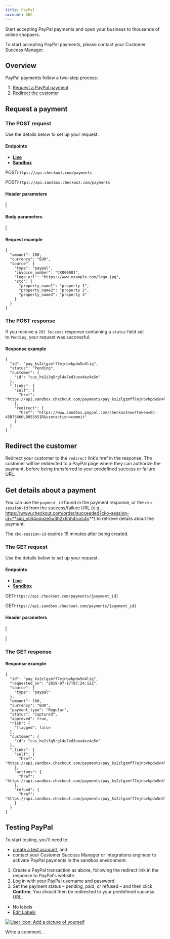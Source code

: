 ```yaml
---
title: PayPal
account: ABC
---
```



Start accepting PayPal payments and open your business to thousands of online shoppers.

To start accepting PayPal payments, please contact your Customer Success Manager.

Overview
--------

PayPal payments follow a two-step process:

1.  [Request a PayPal payment](#PayPal-requestapayment)
2.  [Redirect the customer](#PayPal-redirectthecustomer)

Request a payment 
------------------

### The POST request

Use the details below to set up your request.

#### Endpoints

*   [**Live**](#tabs-de9434bc-31cc-4778-85db-27bf97198442-1)
*   [**Sandbox**](#tabs-de9434bc-31cc-4778-85db-27bf97198442-2)

POST`https://api.checkout.com/payments`

POST`https://api.sandbox.checkout.com/payments`

#### Header parameters

|

#### Body parameters

|

#### Request example

    {
      "amount": 100,
      "currency": "EUR",
      "source": {
        "type": "paypal",
        "invoice_number": "CKO00001",
        "logo_url": "https://www.example.com/logo.jpg",
        "stc": {
          "property_name1": "property 1",
          "property_name2": "property 2",
          "property_name3": "property 3"
        }
      }
    }

### The POST response

If you receive a `202 Success` response containing a `status` field set to `Pending`, your request was successful.

#### Response example

    {
      "id": "pay_ks2zlgzmff7ejnbvkpdw5n4liq",
      "status": "Pending",
      "customer": {
        "id": "cus_ho2i3q5rgl4e7ed3uox4ez4a5m"
      },
      "_links": {
        "self": {
          "href": "https://api.sandbox.checkout.com/payments/pay_ks2zlgzmff7ejnbvkpdw5n4liq"
        },
        "redirect": {
          "href": "https://www.sandbox.paypal.com/checkoutnow?token=EC-45B75666L8055651R&useraction=commit"
        }
      }
    }

Redirect the customer 
----------------------

Redirect your customer to the `redirect` link’s href in the response. The customer will be redirected to a PayPal page where they can authorize the payment, before being transferred to your predefined success or failure URL.

Get details about a payment
---------------------------

You can use the `payment_id` found in the payment response, or the `cko-session-id` from the success/failure URL (e.g., https://www.checkout.com/order/succeeded?cko-session-id=**sid\_vii64oquze5u3h2x6hh4rurc4y**) to retrieve details about the payment.

The `cko-session-id` expires 15 minutes after being created.

### The GET request

Use the details below to set up your request.

#### Endpoints

*   [**Live**](#tabs-5e655b2c-d3dd-45df-ab4b-55635b76aa7b-1)
*   [**Sandbox**](#tabs-5e655b2c-d3dd-45df-ab4b-55635b76aa7b-2)

GET`https://api.checkout.com/payments/{payment_id}`

GET`https://api.sandbox.checkout.com/payments/{payment_id}`

#### Header parameters

|

|

### The GET response

#### Response example

    {
      "id": "pay_ks2zlgzmff7ejnbvkpdw5n4liq",
      "requested_on": "2019-07-17T07:24:12Z",
      "source": {
        "type": "paypal"
      },
      "amount": 100,
      "currency": "EUR",
      "payment_type": "Regular",
      "status": "Captured",
      "approved": true,
      "risk": {
        "flagged": false
      },
      "customer": {
        "id": "cus_ho2i3q5rgl4e7ed3uox4ez4a5m"
      },
      "_links": {
        "self": {
          "href": "https://api.sandbox.checkout.com/payments/pay_ks2zlgzmff7ejnbvkpdw5n4liq"
        },
        "actions": {
          "href": "https://api.sandbox.checkout.com/payments/pay_ks2zlgzmff7ejnbvkpdw5n4liq/actions"
        },
        "refund": {
          "href": "https://api.sandbox.checkout.com/payments/pay_ks2zlgzmff7ejnbvkpdw5n4liq/refunds"
        }
      }
    }

Testing PayPal
--------------

To start testing, you'll need to:

*   [create a test account](https://www.checkout.com/get-test-account), and
*   contact your Customer Success Manager or Integrations engineer to activate PayPal payments in the sandbox environment.

1.  Create a PayPal transaction as above, following the redirect link in the response to PayPal's website.
2.  Log in with your PayPal username and password.
3.  Set the payment status – pending, paid, or refused – and then click **Confirm**. You should then be redirected to your predefined success URL.

  

*   No labels
*   [Edit Labels](# "Edit Labels (Type 'l')")

[![User icon: Add a picture of yourself](/s/en_GB/7901/abf7b35644d5a5d1d7e4b0969a83e8eb2b569fb5/_/images/icons/profilepics/add_profile_pic.svg)](/users/profile/editmyprofilepicture.action)

Write a comment…


